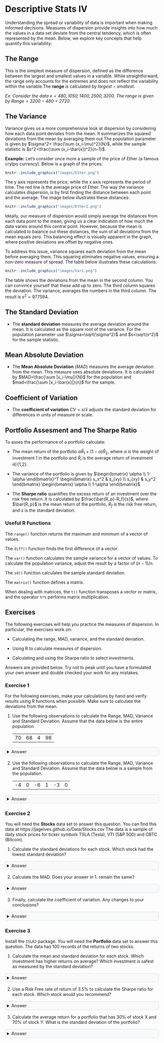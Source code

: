 <style>
details {
  background-color: #F8F9FA;
  padding: 5px;
  border: 1px solid #ddd; /* Light border */
  border-radius: 5px; /* Rounded corners */
  margin: 10px 0; /* Spacing */
}

details summary {
  cursor: pointer; /* Pointer cursor for interactivity */
}
</style>

# Descriptive Stats IV

Understanding the spread or variability of data is important when making informed decisions. Measures of dispersion provide insights into how much the values in a data set deviate from the central tendency, which is often represented by the mean. Below, we explore key concepts that help quantify this variability:

## The Range 

This is the simplest measure of dispersion, defined as the difference between the largest and smallest values in a variable. While straightforward, the range only accounts for the extremes and does not reflect the variability within the variable.The **range** is calculated by $largest-smallest$.  

*Ex: Consider the data $x={480, 1050, 1400, 2500, 3200}$. The range is given by $Range=3200-480=2720$.*

## The Variance

Variance gives us a more comprehensive look at dispersion by considering how each data point deviates from the mean. It summarizes the squared deviations from the mean by averaging them out.The population parameter is given by $\sigma^2= \frac{\sum (x_i-\mu)^2}{N}$, while the sample statistic is $s^2=\frac{\sum (x_i-\bar{x})^2}{n-1}$.  

**Example:** Let's consider once more a sample of the price of Ether (a famous crytpo currency). Below is a graph of the prices:

```r
knitr::include_graphics("images/Ether.png")
```
The y axis represents the price, while the x axis represents the period of time. The red line is the average price of Ether. The way the variance calculates dispersion, is by first finding the distance between each point and the average. The image below illustrates these distances:

```r
knitr::include_graphics("images/Ether2.png")
```

Ideally, our measure of dispersion would simply average the distances from each data point to the mean, giving us a clear indication of how much the data varies around this central point. However, because the mean is calculated to balance out these distances, the sum of all deviations from the mean equals zero. This balancing effect is visually apparent in the graph, where positive deviations are offset by negative ones.

To address this issue, variance squares each deviation from the mean before averaging them. This squaring eliminates negative values, ensuring a non-zero measure of spread. The table below illustrates these calculations:

```r
knitr::include_graphics("images/Var1.png")
```
The table shows the deviations from the mean in the second column. You can convince yourself that these add up to zero. The third column squares the deviation. The variance, averages the numbers in the third column. The result is $s^2=977594$.

## The Standard Deviation

-   The **standard deviation** measures the average deviation around the mean. It is calculated as the square root of the variance. For the population parameter use $\sigma=\sqrt{\sigma^2}$ and $s=\sqrt{s^2}$ for the sample statistic.

## Mean Absolute Deviation
-   The **Mean Absolute Deviation** ($MAD$) measures the average deviation from the mean. This measure uses absolute deviations. It is calculated by $MAD=\frac{\sum |x_i-\mu|}{N}$ for the population and $mad=\frac{\sum |x_i-\bar{x}|}{n}$ for the sample.

## Coefficient of Variation
-   The **coefficient of variation** $CV=s/\bar{x}$ adjusts the standard deviation for differences in units of measure or scale.

## Portfolio Assesment and The Sharpe Ratio

To asses the performance of a portfolio calculate:

-   The mean return of the portfolio $\alpha\bar{R}_1+(1-\alpha)\bar{R}_2$, where $\alpha$ is the weight of investment 1 in the portfolio and $\bar{R}_i$ is the average return of investment $i \in${$1$,$2$}.

-   The variance of the portfolio is given by $\begin{bmatrix} \alpha \\ 1-\alpha \end{bmatrix}^T \begin{bmatrix} s_x^2 & s_{xy} \\ s_{xy} & s_y^2 \end{bmatrix} \begin{bmatrix} \alpha \\ 1-\alpha \end{bmatrix}$

-   The **Sharpe ratio** quantifies the excess return of an investment over the risk free return. It is calculated by $\frac{\bar{R_p}-R_f}{s}$, where $\bar{R_p}$ is the mean return of the portfolio, $R_f$ is the risk free return, and $s$ is the standard deviation.

### Useful R Functions {.unnumbered}

The `range()` function returns the maximum and minimum of a vector of values.

The `diff()` function finds the first difference of a vector.

The `var()` function calculates the sample variance for a vector of values. To calculate the population variance, adjust the result by a factor of $(n-1)/n$.

The `sd()` function calculates the sample standard deviation.

The `matrix()` function defines a matrix.

When dealing with matrices, the `t()` function transposes a vector or matrix, and the operator `%*%` performs matrix multiplication.

## Exercises

The following exercises will help you practice the measures of dispersion. In particular, the exercises work on:

-   Calculating the range, MAD, variance, and the standard deviation.

-   Using R to calculate measures of dispersion.

-   Calculating and using the Sharpe ratio to select investments.

Answers are provided below. Try not to peak until you have a formulated your own answer and double checked your work for any mistakes.

### Exercise 1 {.unnumbered}

For the following exercises, make your calculations by hand and verify results using R functions when possible. Make sure to calculate the deviations from the mean.

1.  Use the following observations to calculate the Range, MAD, Variance and Standard Deviation. Assume that the data below is the entire population.

    |     |     |     |     |
    |:---:|:---:|:---:|:---:|
    | 70  | 68  |  4  | 98  |

<details>

<summary>Answer</summary>
*The mean is $60$, the Range is $94$, the MAD is $28$, the variance is $1186$ and the variance is $34.44$.*

*Start by crating a vector to hold the values:*

```r
Ex1<-c(70,68,4,98)
```

*The range can be calculated by using the `range()` and `diff()` functions in R.*

```r
(Range<-diff(range(Ex1)))
```

*Next, we can create a table by hand that captures the deviations from the mean. Let's calculate the mean first:*

```r
(Average1<-mean(Ex1))
```

*Now we can use the mean to fill out a table of deviations:*

| $x_{i}$ | $x_{i}-\bar{x}$ | $(x_{i}-\bar{x})^2$ | $|x_{i}-\bar{x}|$ |
|:-------:|:---------------:|:-------------------:|:-----------------:|
|   70    |       10        |         100         |        10         |
|   68    |        8        |         64          |         8         |
|    4    |       -56       |        3136         |        56         |
|   98    |       38        |        1444         |        38         |

*The variance averages out the squared deviations $(x_{i}-\bar{x})^2$, the MAD averages out the absolute deviations $|x_{i}-\bar{x}|$, and the standard deviation is the square root of the variance.*

*Let's verify the variance in R:*

```r
SquaredDeviations1<-(Ex1-Average1)^2
AverageDeviations1<-mean(SquaredDeviations1)
var(Ex1)*3/4
```

*Note that R calculates the sample variance. Hence, we must multiply the result by $3/4$ to get the population variance. The standard deviation is just the square root of the variance:*

```r
sqrt(AverageDeviations1)
```

*Lastly, the MAD is calculated by averaging the absolute deviations $|x_{i}-\bar{x}|$.*

```r
AbsoluteDeviations1<-abs(Ex1-Average1)
mean(AbsoluteDeviations1)
```


</details>


2.  Use the following observations to calculate the Range, MAD, Variance and Standard Deviation. Assume that the data below is a sample from the population.

    |     |     |     |     |     |     |
    |:---:|:---:|:---:|:---:|:---:|:---:|
    | -4  |  0  | -6  |  1  | -3  |  0  |

<details>

<summary>Answer</summary>
*The mean is $-2$, Range is $7$, the MAD is $2.33$, the variance is $7.6$ and the standard deviation is $2.76$.*

*Here is the table of deviations from the mean:*

| $x_{i}$ | $x_{i}-\bar{x}$ | $(x_{i}-\bar{x})^2$ | $|x_{i}-\bar{x}|$ |
|:-------:|:---------------:|:-------------------:|:-----------------:|
|   -4    |       -2        |          4          |         2         |
|    0    |        2        |          4          |         2         |
|   -6    |       -4        |         16          |         4         |
|    1    |        3        |          9          |         3         |
|   -3    |       -1        |          1          |         1         |
|    0    |        2        |          4          |         2         |

*We can check the results in R. Let's start with the variance:*

```r
Ex2<-c(-4,0,-6,1,-3,0)
var(Ex2)
```

*The standard deviation can be found with the `sd()` function:*

```r
sd(Ex2)
```

*The MAD is given by:*

```r
(MAD<-mean(abs(Ex2-mean(Ex2))))
```

*Lastly, the range:*

```r
diff(range(Ex2))
```

</details>

### Exercise 2 {.unnumbered}

You will need the **Stocks** data set to answer this question. You can find this data at https://jagelves.github.io/Data/Stocks.csv The data is a sample of daily stock prices for ticker symbols TSLA (Tesla), VTI (S&P 500) and GBTC (Bitcoin).

1.  Calculate the standard deviations for each stock. Which stock had the lowest standard deviation?

<details>

<summary>Answer</summary>
*For the sample taken, GBTC has the less variation. The standard deviation of GBTC is $9.43$, which is less than $16.57$ for VTI or $50.38$ for TSLA.*

*Start by loading the data set from the website. Since the file is in csv format, we will use the `read.csv()` function.*

```r
StockPrices<-read.csv("https://jagelves.github.io/Data/Stocks.csv")
```

*Let's start with the standard deviation of the Tesla stock. The standard deviation is given by:*

```r
sd(StockPrices$TSLA)
```

*Next, let's find the standard deviation for the S&P 500 or VTI. The standard deviation is given by:*

```r
sd(StockPrices$VTI)
```

*Finally, let's calculate the standard deviation for GBTC or Bitcoin.*

```r
sd(StockPrices$GBTC)
```

</details>

2.  Calculate the MAD. Does your answer in 1. remain the same?

<details>

<summary>Answer</summary>

*The answer is the same, since the MAD for GBTC is $8.46$ which is lower than $14.27$ for VTI or $41.67$ for TSLA.*

*To calculate the MAD for TSLA we can use the following command:*

```r
(MADTSLA<-mean(abs(StockPrices$TSLA-mean(StockPrices$TSLA))))
```

*The MAD for VTI is:*

```r
(MADVTI<-mean(abs(StockPrices$VTI-mean(StockPrices$VTI))))
```

*The MAD for GBTC is:*

```r
(MADGBTC<-mean(abs(StockPrices$GBTC-mean(StockPrices$GBTC))))
```

</details>

3.  Finally, calculate the coefficient of variation. Any changes to your conclusions?

<details>

<summary>Answer</summary>
*By considering the magnitudes of the stock prices, it seems like VTI is the less volatile stock. VTI has a CV of $0.08$ which is lower than $0.44$ for GBTC or $0.18$ for TSLA. In fact, by CV Bitcoin seems to be the most risky asset.*

*The coefficients of variations are as follows. For TSLA the CV is:*

```r
(CVTSLA<-sd(StockPrices$TSLA)/mean(StockPrices$TSLA))
```

*For VTI the CV is:*

```r
(CVVTI<-sd(StockPrices$VTI)/mean(StockPrices$VTI))
```

*For GBTC we get:*

```r
(CVGBTC<-sd(StockPrices$GBTC)/mean(StockPrices$GBTC))
```

</details>

### Exercise 3 {.unnumbered}

Install the `ISLR2` package. You will need the **Portfolio** data set to answer this question. The data has 100 records of the returns of two stocks.

1.  Calculate the mean and standard deviation for each stock. Which investment has higher returns on average? Which investment is safest as measured by the standard deviation?

<details>

<summary>Answer</summary>
*The best performing stock on average is stock X. It has an average return of $-0.078$% vs. $0.097$% for stock Y. The safest stock is stock X as well, since the standard deviation is $1.062$ percentage points vs. $1.14$ percentage points for stock Y.*

*Start by loading the `ISLR2` package:*

```r
library(ISLR2)
```

*Next, calculate the mean for stock X:*

```r
mean(Portfolio$X)
```

*and stock Y.*

```r
mean(Portfolio$Y)
```

*Then, calculate the standard deviation for stock X*

```r
sd(Portfolio$X)
```

*and stock Y.*

```r
sd(Portfolio$Y)
```


</details>

2.  Use a Risk Free rate of return of 3.5% to calculate the Sharpe ratio for each stock. Which stock would you recommend?

<details>

<summary>Answer</summary>
*The Sharpe Ratio measures the excess return per unit of risk taken. Stock X has the better Sharpe Ratio. $-0.106$ vs. $-0.115$. Stock X is recommended since it provides a higher excess return per unit of risk taken.*

*To calculate Sharpe Ratios use both the average return, and the standard deviation. For stock X, the Sharpe Ratio is:*

```r
(mean(Portfolio$X)-0.035)/sd(Portfolio$X)
```

*The Sharpe Ratio for stock Y:*

```r
(mean(Portfolio$Y)-0.035)/sd(Portfolio$Y)
```


</details>

3.  Calculate the average return for a portfolio that has 30% of stock X and 70% of stock Y. What is the standard deviation of the portfolio?

<details>

<summary>Answer</summary>

*The portfolio has an average return of $-0.091$ which is worse than stock X but better than stock Y. The standard deviation is $1.00$. This is better than stock X and Y separately. The Sharpe ratio of $-0.091$ is also better for the portfolio than for each stock individually.*

*The mean of the portfolio is given by:*

```r
(mean_return=0.3*mean(Portfolio$X)+0.7*mean(Portfolio$Y))
```

*The covariance matrix is given by:*

```r
(risk<-cov(Portfolio))
```

*Using the matrix we can now calculate the standard deviation:*

```r
(standard<-sqrt(t(c(0.3,0.7)) %*% (risk %*% c(0.3,0.7))))
```

*Finally, the Sharpe ration for the portfolio is:*

```r
mean_return/standard[1]
```

</details>
